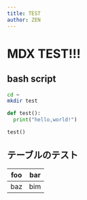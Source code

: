 ```yaml
---
title: TEST
author: ZEN
---
```


# MDX TEST!!!

## bash script

```bash
cd ~
mkdir test
```

```python
def test():
  print("hello,world!")

test()
```

## テーブルのテスト

| foo | bar |
| --- | --- |
| baz | bim |